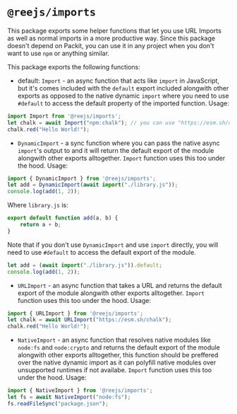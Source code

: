 # `@reejs/imports`

This package exports some helper functions that let you use URL Imports as well as normal imports in a more productive way.
Since this package doesn't depend on Packit, you can use it in any project when you don't want to use `npm` or anything similar.

This package exports the following functions:

- default: `Import` - an async function that acts like `import` in JavaScript, but it's comes included with the `default` export included alongwith other exports as opposed to the native dynamic `import` where you need to use `#default` to access the default property of the imported function.
Usage:
```js
import Import from '@reejs/imports';
let chalk = await Import("npm:chalk"); // you can use "https://esm.sh/chalk" too.
chalk.red("Hello World!");
```

- `DynamicImport` - a sync function where you can pass the native async `import`'s output to and it will return the default export of the module alongwith other exports alltogether. `Import` function uses this too under the hood.
Usage:
```js
import { DynamicImport } from '@reejs/imports';
let add = DynamicImport(await import("./library.js"));
console.log(add(1, 2));
```
Where `library.js` is:
```js
export default function add(a, b) {
    return a + b;
}
```

Note that if you don't use `DynamicImport` and use `import` directly, you will need to use `#default` to access the default export of the module.
```js
let add = (await import("./library.js")).default;
console.log(add(1, 2));
```

- `URLImport` - an async function that takes a URL and returns the default export of the module alongwith other exports alltogether. `Import` function uses this too under the hood.
Usage:
```js
import { URLImport } from '@reejs/imports';
let chalk = await URLImport("https://esm.sh/chalk");
chalk.red("Hello World!");
```

- `NativeImport` - an async function that resolves native modules like `node:fs` and `node:crypto` and returns the default export of the module alongwith other exports alltogether, this function should be preffered over the native dynamic import as it can polyfill native modules over unsupported runtimes if not availabe. `Import` function uses this too under the hood.
Usage:
```js
import { NativeImport } from '@reejs/imports';
let fs = await NativeImport("node:fs");
fs.readFileSync("package.json");
```